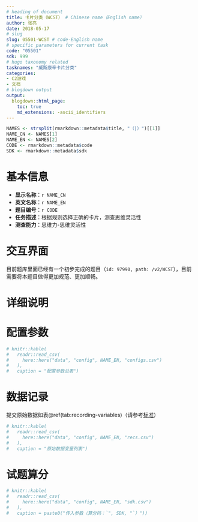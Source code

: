 ```yaml
---
# heading of document
title: 卡片分类（WCST） # Chinese name（English name）
author: 张亮
date: 2018-05-17
# slug
slug: 05501-WCST # code-English name
# specific parameters for current task
code: "05501"
sdk: 999
# hugo taxonomy related
tasknames: "威斯康辛卡片分类"
categories:
- C2游戏
- 文档
# blogdown output
output:
  blogdown::html_page:
    toc: true
    md_extensions: -ascii_identifiers
---
```


```r
NAMES <- strsplit(rmarkdown::metadata$title, "（|）")[[1]]
NAME_CN <- NAMES[1]
NAME_EN <- NAMES[2]
CODE <- rmarkdown::metadata$code
SDK <- rmarkdown::metadata$sdk
```

# 基本信息

* **显示名称**：`r NAME_CN`
* **英文名称**：`r NAME_EN`
* **题目编号**：`r CODE`
* **任务描述**：根据规则选择正确的卡片，测查思维灵活性
* **测查能力**：思维力-思维灵活性

# 交互界面

目前题库里面已经有一个初步完成的题目（`id: 97990, path: /v2/WCST`），目前需要将本题目做得更加规范、更加顺畅。

# 详细说明

# 配置参数

```r
# knitr::kable(
#   readr::read_csv(
#     here::here("data", "config", NAME_EN, "configs.csv")
#   ),
#   caption = "配置参数总表")
```

# 数据记录

提交原始数据如表\@ref(tab:recording-variables)（请参考[标准](`r blogdown::shortcode("relref", "standard.html")`)）

```r
# knitr::kable(
#   readr::read_csv(
#     here::here("data", "config", NAME_EN, "recs.csv")
#   ),
#   caption = "原始数据变量列表")
```

# 试题算分

```r
# knitr::kable(
#   readr::read_csv(
#     here::here("data", "config", NAME_EN, "sdk.csv")
#   ),
#   caption = paste0("传入参数（算分码：`", SDK, "`）"))
```
